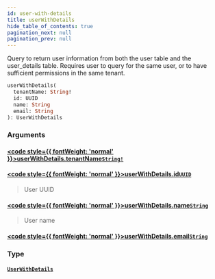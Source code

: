 ```yaml
---
id: user-with-details
title: userWithDetails
hide_table_of_contents: true
pagination_next: null
pagination_prev: null
---
```








Query to return user information from both the user table and the user_details table.
Requires user to query for the same user, or to have sufficient permissions in the same
tenant.

```graphql
userWithDetails(
  tenantName: String!
  id: UUID
  name: String
  email: String
): UserWithDetails
```


### Arguments

#### [<code style={{ fontWeight: 'normal' }}>userWithDetails.<b>tenantName</b></code>](#)<Bullet />[`String!`](/scalars/string) <Badge class="secondary" text="non-null"/> <Badge class="secondary" text="scalar"/>
> 
> 

#### [<code style={{ fontWeight: 'normal' }}>userWithDetails.<b>id</b></code>](#)<Bullet />[`UUID`](/scalars/uuid) <Badge class="secondary" text="scalar"/>
> User UUID
> 

#### [<code style={{ fontWeight: 'normal' }}>userWithDetails.<b>name</b></code>](#)<Bullet />[`String`](/scalars/string) <Badge class="secondary" text="scalar"/>
> User name
> 

#### [<code style={{ fontWeight: 'normal' }}>userWithDetails.<b>email</b></code>](#)<Bullet />[`String`](/scalars/string) <Badge class="secondary" text="scalar"/>
> 
> 

### Type

#### [`UserWithDetails`](/objects/user-with-details) <Badge class="secondary" text="object"/>
> 
> 





